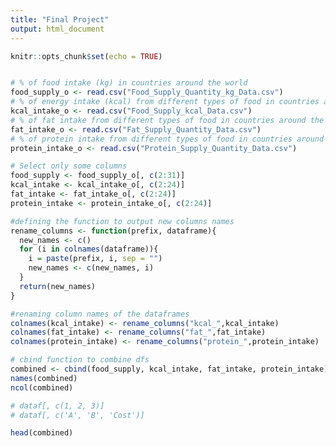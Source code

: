 ```yaml
---
title: "Final Project"
output: html_document
---
```


```r
knitr::opts_chunk$set(echo = TRUE)
```

```{r: Read in data files }



```
```r
# % of food intake (kg) in countries around the world
food_supply_o <- read.csv("Food_Supply_Quantity_kg_Data.csv")
# % of energy intake (kcal) from different types of food in countries around the world. 
kcal_intake_o <- read.csv("Food_Supply_kcal_Data.csv")
# % of fat intake from different types of food in countries around the world
fat_intake_o <- read.csv("Fat_Supply_Quantity_Data.csv")
# % of protein intake from different types of food in countries around the world
protein_intake_o <- read.csv("Protein_Supply_Quantity_Data.csv")

# Select only some columns
food_supply <- food_supply_o[, c(2:31)]
kcal_intake <- kcal_intake_o[, c(2:24)]
fat_intake <- fat_intake_o[, c(2:24)]
protein_intake <- protein_intake_o[, c(2:24)]
```

```r

#defining the function to output new columns names 
rename_columns <- function(prefix, dataframe){
  new_names <- c()
  for (i in colnames(dataframe)){
    i = paste(prefix, i, sep = "")
    new_names <- c(new_names, i)
  }
  return(new_names)
}

#renaming column names of the dataframes
colnames(kcal_intake) <- rename_columns("kcal_",kcal_intake)
colnames(fat_intake) <- rename_columns("fat_",fat_intake)
colnames(protein_intake) <- rename_columns("protein_",protein_intake)

```


```r

# cbind function to combine dfs
combined <- cbind(food_supply, kcal_intake, fat_intake, protein_intake)
names(combined)
ncol(combined)

# dataf[, c(1, 2, 3)]
# dataf[, c('A', 'B', 'Cost')]

head(combined)
```

